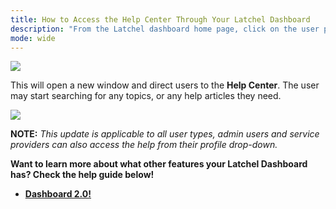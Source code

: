 ---
title: How to Access the Help Center Through Your Latchel Dashboard
description: "From the Latchel dashboard home page, click on the user profile and choose **Help Center** from the drop-down."
mode: wide
---

<Frame>
  <img src="/images/rtaImage-660.jpg"/>
</Frame>

This will open a new window and direct users to the **Help Center**. The user may start searching for any topics, or any help articles they need.


<Frame>
  <img src="/images/rtaImage-661.jpg"/>
</Frame>


**NOTE:** _This update is applicable to all user types, admin users and service providers can also access the help from their profile drop-down._


**Want to learn more about what other features your Latchel Dashboard has? Check the help guide below!**

* **[Dashboard 2.0!](/s/topic/0TO5e000000h9wqGAA/Dashboard-2-0)**
